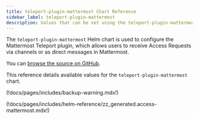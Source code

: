 ```yaml
---
title: teleport-plugin-mattermost Chart Reference
sidebar_label: teleport-plugin-mattermost
description: Values that can be set using the teleport-plugin-mattermost Helm chart
---
```


The `teleport-plugin-mattermost` Helm chart is used to configure the
Mattermost Teleport plugin, which allows users to receive Access
Requests via channels or as direct messages in Mattermost.

You can [browse the source on GitHub](https://github.com/gravitational/teleport/tree/v(=teleport.version=)/examples/chart/access/mattermost).

This reference details available values for the `teleport-plugin-mattermost` chart.

(!docs/pages/includes/backup-warning.mdx!)

(!docs/pages/includes/helm-reference/zz_generated.access-mattermost.mdx!)
